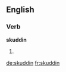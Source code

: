 ==English==

===Verb===
'''skuddin'''

# {{third-person singular of|skud}}

[[de:skuddin]]
[[fr:skuddin]]